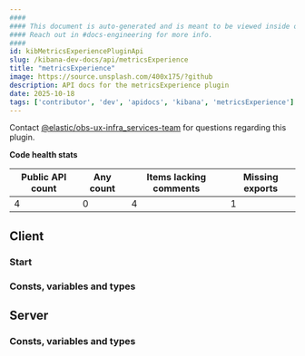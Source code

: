 ```yaml
---
####
#### This document is auto-generated and is meant to be viewed inside our experimental, new docs system.
#### Reach out in #docs-engineering for more info.
####
id: kibMetricsExperiencePluginApi
slug: /kibana-dev-docs/api/metricsExperience
title: "metricsExperience"
image: https://source.unsplash.com/400x175/?github
description: API docs for the metricsExperience plugin
date: 2025-10-18
tags: ['contributor', 'dev', 'apidocs', 'kibana', 'metricsExperience']
---
```




Contact [@elastic/obs-ux-infra_services-team](https://github.com/orgs/elastic/teams/obs-ux-infra_services-team) for questions regarding this plugin.

**Code health stats**

| Public API count  | Any count | Items lacking comments | Missing exports |
|-------------------|-----------|------------------------|-----------------|
| 4 | 0 | 4 | 1 |

## Client

### Start
<DocDefinitionList data={[metricsExperienceObj.client.start]}/>

### Consts, variables and types
<DocDefinitionList data={metricsExperienceObj.client.misc}/>

## Server

### Consts, variables and types
<DocDefinitionList data={metricsExperienceObj.server.misc}/>


